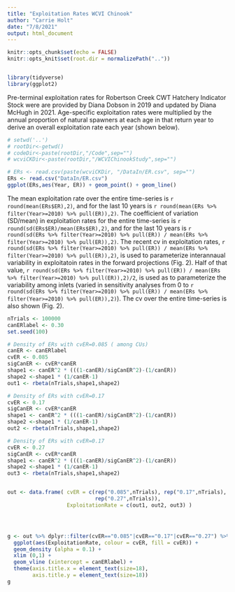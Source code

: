 ```yaml
---
title: "Exploitation Rates WCVI Chinook"
author: "Carrie Holt"
date: "7/8/2021"
output: html_document
---
```


```r
knitr::opts_chunk$set(echo = FALSE)
knitr::opts_knit$set(root.dir = normalizePath(".."))  


library(tidyverse)
library(ggplot2)
```


Pre-terminal exploitation rates for Robertson Creek CWT Hatchery Indicator Stock were are provided by Diana Dobson in 2019 and updated by Diana McHugh in 2021. Age-specific exploitation rates were multiplied by the annual proportion of natural spawners at each age in that return year to derive an overall exploitation rate each year (shown below). 

```r
# setwd('..')
# rootDir<-getwd()
# codeDir<-paste(rootDir,"/Code",sep="")
# wcviCKDir<-paste(rootDir,"/WCVIChinookStudy",sep="")

# ERs <- read.csv(paste(wcviCKDir, "/DataIn/ER.csv", sep="")
ERs <- read.csv("DataIn/ER.csv")
ggplot(ERs,aes(Year, ER)) + geom_point() + geom_line()

```



The mean exploitation rate over the entire time-series is `r round(mean(ERs$ER),2)`, and for the last 10 years is `r round(mean(ERs %>% filter(Year>=2010) %>% pull(ER)),2)`. The coefficient of variation (SD/mean) in exploitation rates for the entire time-series is `r round(sd(ERs$ER)/mean(ERs$ER),2)`, and for the last 10 years is `r round(sd(ERs %>% filter(Year>=2010) %>% pull(ER)) / mean(ERs %>% filter(Year>=2010) %>% pull(ER)),2)`. The recent cv in exploitation rates, `r round(sd(ERs %>% filter(Year>=2010) %>% pull(ER)) / mean(ERs %>% filter(Year>=2010) %>% pull(ER)),2)`,  is used to parameterize interannaual variability in exploitatoin rates in the forward projections (Fig. 2). Half of that value, `r round(sd(ERs %>% filter(Year>=2010) %>% pull(ER)) / mean(ERs %>% filter(Year>=2010) %>% pull(ER)),2)/2`, is used as to parameterize the variability among inlets (varied in sensitivity analyses from 0 to `r round(sd(ERs %>% filter(Year>=2010) %>% pull(ER)) / mean(ERs %>% filter(Year>=2010) %>% pull(ER)),2)`). The cv over the entire time-series is also shown (Fig. 2).

```r
nTrials <- 100000
canERlabel <- 0.30
set.seed(100)

# Density of ERs with cvER=0.085 ( among CUs)
canER <- canERlabel
cvER <- 0.085
sigCanER <- cvER*canER
shape1 <- canER^2 * (((1-canER)/sigCanER^2)-(1/canER))
shape2 <-shape1 * (1/canER-1)
out1 <- rbeta(nTrials,shape1,shape2)

# Density of ERs with cvER=0.17
cvER <- 0.17
sigCanER <- cvER*canER
shape1 <- canER^2 * (((1-canER)/sigCanER^2)-(1/canER))
shape2 <-shape1 * (1/canER-1)
out2 <- rbeta(nTrials,shape1,shape2)

# Density of ERs with cvER=0.17
cvER <- 0.27
sigCanER <- cvER*canER
shape1 <- canER^2 * (((1-canER)/sigCanER^2)-(1/canER))
shape2 <-shape1 * (1/canER-1)
out3 <- rbeta(nTrials,shape1,shape2)


out <- data.frame( cvER = c(rep("0.085",nTrials), rep("0.17",nTrials),
                            rep("0.27",nTrials)),
                   ExploitationRate = c(out1, out2, out3) )




g <- out %>% dplyr::filter(cvER=="0.085"|cvER=="0.17"|cvER=="0.27") %>%
  ggplot(aes(ExploitationRate, colour = cvER, fill = cvER)) +
  geom_density (alpha = 0.1) +
  xlim (0,1) +
  geom_vline (xintercept = canERlabel) +
  theme(axis.title.x = element_text(size=18),
        axis.title.y = element_text(size=18))
g

```


